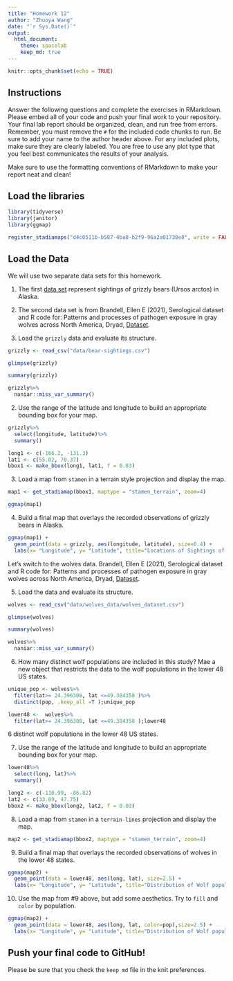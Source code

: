 ```yaml
---
title: "Homework 12"
author: "Zhuoya Wang"
date: "`r Sys.Date()`"
output:
  html_document: 
    theme: spacelab
    keep_md: true
---
```


```r
knitr::opts_chunk$set(echo = TRUE)
```

## Instructions
Answer the following questions and complete the exercises in RMarkdown. Please embed all of your code and push your final work to your repository. Your final lab report should be organized, clean, and run free from errors. Remember, you must remove the `#` for the included code chunks to run. Be sure to add your name to the author header above. For any included plots, make sure they are clearly labeled. You are free to use any plot type that you feel best communicates the results of your analysis.  

Make sure to use the formatting conventions of RMarkdown to make your report neat and clean!  

## Load the libraries  
```r
library(tidyverse)
library(janitor)
library(ggmap)
``` 


```r
register_stadiamaps("d4c0511b-b587-4ba8-b2f9-96a2a01738e8", write = FALSE)
```

## Load the Data
We will use two separate data sets for this homework.  

1. The first [data set](https://rcweb.dartmouth.edu/~f002d69/workshops/index_rspatial.html) represent sightings of grizzly bears (Ursos arctos) in Alaska.  

2. The second data set is from Brandell, Ellen E (2021), Serological dataset and R code for: Patterns and processes of pathogen exposure in gray wolves across North America, Dryad, [Dataset](https://doi.org/10.5061/dryad.5hqbzkh51).  

1. Load the `grizzly` data and evaluate its structure.  
```r
grizzly <- read_csv("data/bear-sightings.csv")
```

```r
glimpse(grizzly)
```

```r
summary(grizzly)
```

```r
grizzly%>%
  naniar::miss_var_summary()
```

2. Use the range of the latitude and longitude to build an appropriate bounding box for your map. 
```r
grizzly%>%
  select(longitude, latitude)%>%
  summary()
```

```r
long1 <- c(-166.2, -131.3)
lat1 <- c(55.02, 70.37)
bbox1 <- make_bbox(long1, lat1, f = 0.03)
```



3. Load a map from `stamen` in a terrain style projection and display the map.  
```r
map1 <- get_stadiamap(bbox1, maptype = "stamen_terrain", zoom=4)
```


```r
ggmap(map1)
```

4. Build a final map that overlays the recorded observations of grizzly bears in Alaska.  
```r
ggmap(map1) + 
  geom_point(data = grizzly, aes(longitude, latitude), size=0.4) +
  labs(x= "Longitude", y= "Latitude", title="Locations of Sightings of grizzly bears")
```

Let's switch to the wolves data. Brandell, Ellen E (2021), Serological dataset and R code for: Patterns and processes of pathogen exposure in gray wolves across North America, Dryad, [Dataset](https://doi.org/10.5061/dryad.5hqbzkh51).  

5. Load the data and evaluate its structure.  
```r
wolves <- read_csv("data/wolves_data/wolves_dataset.csv")
```

```r
glimpse(wolves)
```

```r
summary(wolves)
```

```r
wolves%>%
  naniar::miss_var_summary()
```



6. How many distinct wolf populations are included in this study? Mae a new object that restricts the data to the wolf populations in the lower 48 US states.  
```r
unique_pop <- wolves%>%
  filter(lat>= 24.396308, lat <=49.384358 )%>%
  distinct(pop, .keep_all =T );unique_pop

lower48 <-  wolves%>%
  filter(lat>= 24.396308, lat <=49.384358 );lower48

```
6 distinct wolf populations in the lower 48 US states. 


7. Use the range of the latitude and longitude to build an appropriate bounding box for your map. 


```r
lower48%>%
  select(long, lat)%>%
  summary()
```

```r
long2 <- c(-110.99, -86.82)
lat2 <- c(33.89, 47.75)
bbox2 <- make_bbox(long2, lat2, f = 0.03)
```


8.  Load a map from `stamen` in a `terrain-lines` projection and display the map.  
```r
map2 <- get_stadiamap(bbox2, maptype = "stamen_terrain", zoom=4)
```

9. Build a final map that overlays the recorded observations of wolves in the lower 48 states.  

```r
ggmap(map2) + 
  geom_point(data = lower48, aes(long, lat), size=2.5) +
  labs(x= "Longitude", y= "Latitude", title="Distribution of Wolf population in Lower 48 States")
```


10. Use the map from #9 above, but add some aesthetics. Try to `fill` and `color` by population.  

```r
ggmap(map2) + 
  geom_point(data = lower48, aes(long, lat, color=pop),size=2.5) +
  labs(x= "Longitude", y= "Latitude", title="Distribution of Wolf population in Lower 48 States")
```

## Push your final code to GitHub!
Please be sure that you check the `keep md` file in the knit preferences. 